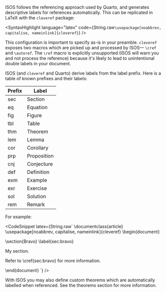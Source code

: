 ISOS follows the referencing approach used by Quarto, and generates descriptive labels for references automatically. This can be replicated in LaTeX with the `cleveref` package:

<SyntaxHighlight
  language="latex"
  code={String.raw`
    \usepackage[noabbrev, capitalise, nameinlink]{cleveref}
  `}
/>

This configuration is important to specify as-is in your preamble. `cleveref` exposes two macros which are picked up and processed by ISOS— `\cref` and `\autoref`. The `\ref` macro is explicitly unsupported (ISOS will warn you and not process the reference) because it's likely to lead to unintentional double labels in your document.

ISOS (and `cleveref` and Quarto) derive labels from the label prefix. Here is a table of known prefixes and their labels:

| Prefix | Label       |
| ------ | ----------- |
| sec    | Section     |
| eq     | Equation    |
| fig    | Figure      |
| tbl    | Table       |
| thm    | Theorem     |
| lem    | Lemma       |
| cor    | Corollary   |
| prp    | Proposition |
| cnj    | Conjecture  |
| def    | Definition  |
| exm    | Example     |
| exr    | Exercise    |
| sol    | Solution    |
| rem    | Remark      |

For example:

<CodeSnippet latex={String.raw`
\documentclass{article}
\usepackage[noabbrev, capitalise, nameinlink]{cleveref}
\begin{document}

\section{Bravo}
\label{sec:bravo}

My section.

Refer to \cref{sec:bravo} for more information.

\end{document}
`} />

With ISOS you may also define custom theorems which are automatically labelled when referenced. See the theorems section for more information.
